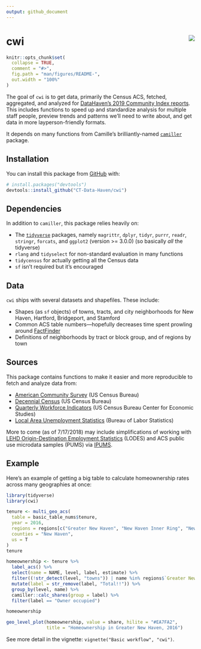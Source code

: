 ```yaml
---
output: github_document
---
```


<!-- README.md is generated from README.Rmd. Please edit that file -->

# cwi <img src="man/figures/logo.png" align="right" />

```r
knitr::opts_chunk$set(
  collapse = TRUE,
  comment = "#>",
  fig.path = "man/figures/README-",
  out.width = "100%"
)
```

The goal of `cwi` is to get data, primarily the Census ACS, fetched, aggregated, and analyzed for [DataHaven's 2019 Community Index reports](http://ctdatahaven.org/reports/greater-new-haven-community-index). This includes functions to speed up and standardize analysis for multiple staff people, preview trends and patterns we'll need to write about, and get data in more layperson-friendly formats.

It depends on many functions from Camille's brilliantly-named [`camiller`](https://github.com/camille-s/camiller) package.

## Installation

You can install this package from [GitHub](https://github.com/CT-Data-Haven/cwi) with:

``` r
# install.packages("devtools")
devtools::install_github("CT-Data-Haven/cwi")
```

## Dependencies

In addition to `camiller`, this package relies heavily on:

* The [`tidyverse`](http://tidyverse.org/) packages, namely `magrittr`, `dplyr`, `tidyr`, `purrr`, `readr`, `stringr`, `forcats`, and `ggplot2` (version >= 3.0.0) (so basically *all* the tidyverse)
* `rlang` and `tidyselect` for non-standard evaluation in many functions
* `tidycensus` for actually getting all the Census data
* `sf` isn't required but it's encouraged

## Data

`cwi` ships with several datasets and shapefiles. These include:

* Shapes (as `sf` objects) of towns, tracts, and city neighborhoods for New Haven, Hartford, Bridgeport, and Stamford
* Common ACS table numbers—hopefully decreases time spent prowling around [FactFinder](https://factfinder.census.gov)
* Definitions of neighborhoods by tract or block group, and of regions by town

## Sources

This package contains functions to make it easier and more reproducible to fetch and analyze data from:

* [American Community Survey](https://www.census.gov/programs-surveys/acs/) (US Census Bureau)
* [Decennial Census](https://www.census.gov/programs-surveys/decennial-census.html) (US Census Bureau)
* [Quarterly Workforce Indicators](https://lehd.ces.census.gov/) (US Census Bureau Center for Economic Studies)
* [Local Area Unemployment Statistics](https://www.bls.gov/lau/) (Bureau of Labor Statistics)

More to come (as of 7/17/2018) may include simplifications of working with [LEHD Origin-Destination Employment Statistics](https://lehd.ces.census.gov/data/) (LODES) and ACS public use microdata samples (PUMS) via [IPUMS](https://usa.ipums.org/usa/).

## Example

Here's an example of getting a big table to calculate homeownership rates across many geographies at once:

```r
library(tidyverse)
library(cwi)
```

```r
tenure <- multi_geo_acs(
  table = basic_table_nums$tenure,
  year = 2016,
  regions = regions[c("Greater New Haven", "New Haven Inner Ring", "New Haven Outer Ring")],
  counties = "New Haven",
  us = T
)
tenure
```

```r
homeownership <- tenure %>%
  label_acs() %>%
  select(name = NAME, level, label, estimate) %>%
  filter((!str_detect(level, "towns")) | name %in% regions$`Greater New Haven`) %>%
  mutate(label = str_remove(label, "Total!!")) %>%
  group_by(level, name) %>%
  camiller::calc_shares(group = label) %>%
  filter(label == "Owner occupied")

homeownership
```

```r
geo_level_plot(homeownership, value = share, hilite = "#EA7FA2", 
               title = "Homeownership in Greater New Haven, 2016")
```

See more detail in the vignette: `vignette("Basic workflow", "cwi")`.
